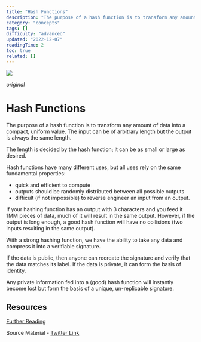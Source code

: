 ```yaml
---
title: "Hash Functions"
description: "The purpose of a hash function is to transform any amount of data into a compact, uniform value."
category: "concepts"
tags: []
difficulty: "advanced"
updated: "2022-12-07"
readingTime: 2
toc: true
related: []
---
```


![](/images/hash-banner.jpeg)

*original*

# Hash Functions

The purpose of a hash function is to transform any amount of data into a compact, uniform value. The input can be of arbitrary length but the output is always the same length. 

The length is decided by the hash function; it can be as small or large as desired. 

Hash functions have many different uses, but all uses rely on the same fundamental properties: 

*   quick and efficient to compute 
*   outputs should be randomly distributed between all possible outputs 
*   difficult (if not impossible) to reverse engineer an input from an output. 

If your hashing function has an output with 3 characters and you feed it 1MM pieces of data, much of it will result in the same output. However, if the output is long enough, a good hash function will have no collisions (two inputs resulting in the same output). 

With a strong hashing function, we have the ability to take any data and compress it into a verifiable signature. 

If the data is public, then anyone can recreate the signature and verify that the data matches its label. If the data is private, it can form the basis of identity. 

Any private information fed into a (good) hash function will instantly become lost but form the basis of a unique, un-replicable signature. 

## Resources

[Further Reading](https://www.tutorialspoint.com/cryptography/cryptography_hash_functions.htm)

Source Material - [Twitter Link](https://twitter.com/logarithmicrex/status/1567541750151151616)

